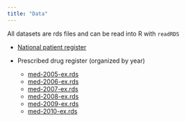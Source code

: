 ```yaml
---
title: "Data"
---
```


All datasets are rds files and can be read into R with `readRDS`

- [National patient register](lpr-ex.rds)

- Prescribed drug register (organized by year)
    - [med-2005-ex.rds](med-2005-ex.rds)
    - [med-2006-ex.rds](med-2006-ex.rds)
    - [med-2007-ex.rds](med-2007-ex.rds)
    - [med-2008-ex.rds](med-2008-ex.rds)
    - [med-2009-ex.rds](med-2009-ex.rds)
    - [med-2010-ex.rds](med-2010-ex.rds)